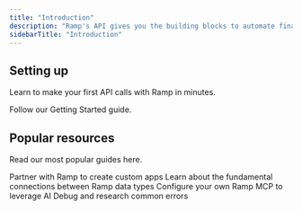 ```yaml
---
title: "Introduction"
description: "Ramp's API gives you the building blocks to automate financial workflows, integrate Ramp into your systems, and build next-generation finance applications. Whether you're connecting your ERP, building AI agents, or creating embedded finance experiences, Ramp provides the programmable execution layer for modern finance teams."
sidebarTitle: "Introduction"
---
```


## Setting up

Learn to make your first API calls with Ramp in minutes.

<Card title="Start here" icon="rocket" horizontal href="/guides/getting-started">
  Follow our Getting Started guide.
</Card>

## Popular resources

Read our most popular guides here.

<Columns cols={2}>
  <Card title="App Center" icon="shop" href="/guides/app-center">
    Partner with Ramp to create custom apps
  </Card>
  <Card title="Data Relationships" icon="database" href="/guides/data-relationships">
    Learn about the fundamental connections between Ramp data types
  </Card>
  <Card title="Ramp MCP" icon="sparkles" href="/guides/ramp-mcp">
    Configure your own Ramp MCP to leverage AI
  </Card>
  <Card title="Errors" icon="bug" href="/guides/erros">
    Debug and research common errors
  </Card>
</Columns>
